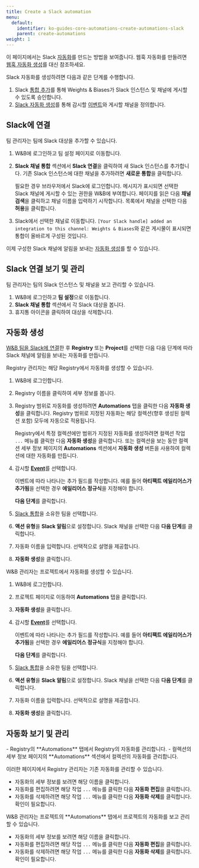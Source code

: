 ```yaml
---
title: Create a Slack automation
menu:
  default:
    identifier: ko-guides-core-automations-create-automations-slack
    parent: create-automations
weight: 1
---
```



<Info>
<EnterpriseCloudOnly/>
</Info>

이 페이지에서는 Slack [자동화](/ko/models/core/automations/)를 만드는 방법을 보여줍니다. 웹훅 자동화를 만들려면 [웹훅 자동화 생성](/ko/models/core/automations/create-automations/webhook)를 대신 참조하세요.

Slack 자동화를 생성하려면 다음과 같은 단계를 수행합니다.
1. Slack [통합 추가](#add-a-slack-channel)를 통해 Weights & Biases가 Slack 인스턴스 및 채널에 게시할 수 있도록 승인합니다.
1. [Slack 자동화 생성](#create-slack-automation)를 통해 감시할 [이벤트](/ko/models/core/automations/automation-events)와 게시할 채널을 정의합니다.

## Slack에 연결
팀 관리자는 팀에 Slack 대상을 추가할 수 있습니다.

1. W&B에 로그인하고 팀 설정 페이지로 이동합니다.
2. **Slack 채널 통합** 섹션에서 **Slack 연결**을 클릭하여 새 Slack 인스턴스를 추가합니다. 기존 Slack 인스턴스에 대한 채널을 추가하려면 **새로운 통합**을 클릭합니다.

    필요한 경우 브라우저에서 Slack에 로그인합니다. 메시지가 표시되면 선택한 Slack 채널에 게시할 수 있는 권한을 W&B에 부여합니다. 페이지를 읽은 다음 **채널 검색**을 클릭하고 채널 이름을 입력하기 시작합니다. 목록에서 채널을 선택한 다음 **허용**을 클릭합니다.

3. Slack에서 선택한 채널로 이동합니다. `[Your Slack handle] added an integration to this channel: Weights & Biases`와 같은 게시물이 표시되면 통합이 올바르게 구성된 것입니다.

이제 구성한 Slack 채널에 알림을 보내는 [자동화 생성](#create-a-slack-automation)를 할 수 있습니다.

## Slack 연결 보기 및 관리
팀 관리자는 팀의 Slack 인스턴스 및 채널을 보고 관리할 수 있습니다.

1. W&B에 로그인하고 **팀 설정**으로 이동합니다.
2. **Slack 채널 통합** 섹션에서 각 Slack 대상을 봅니다.
3. 휴지통 아이콘을 클릭하여 대상을 삭제합니다.

## 자동화 생성
[W&B 팀을 Slack에 연결](#connect-to-slack)한 후 **Registry** 또는 **Project**를 선택한 다음 다음 단계에 따라 Slack 채널에 알림을 보내는 자동화를 만듭니다.

<Tabs>
<Tab title="Registry">
Registry 관리자는 해당 Registry에서 자동화를 생성할 수 있습니다.

1. W&B에 로그인합니다.
2. Registry 이름을 클릭하여 세부 정보를 봅니다.
3. Registry 범위로 자동화를 생성하려면 **Automations** 탭을 클릭한 다음 **자동화 생성**을 클릭합니다. Registry 범위로 지정된 자동화는 해당 컬렉션(향후 생성된 컬렉션 포함) 모두에 자동으로 적용됩니다.

    Registry에서 특정 컬렉션에만 범위가 지정된 자동화를 생성하려면 컬렉션 작업 `...` 메뉴를 클릭한 다음 **자동화 생성**을 클릭합니다. 또는 컬렉션을 보는 동안 컬렉션 세부 정보 페이지의 **Automations** 섹션에서 **자동화 생성** 버튼을 사용하여 컬렉션에 대한 자동화를 만듭니다.
4. 감시할 [**Event**](/ko/models/core/automations/automation-events)를 선택합니다.

    이벤트에 따라 나타나는 추가 필드를 작성합니다. 예를 들어 **아티팩트 에일리어스가 추가됨**을 선택한 경우 **에일리어스 정규식**을 지정해야 합니다.
    
    **다음 단계**를 클릭합니다.
5. [Slack 통합](#add-a-slack-integration)을 소유한 팀을 선택합니다.
6. **액션 유형**을 **Slack 알림**으로 설정합니다. Slack 채널을 선택한 다음 **다음 단계**를 클릭합니다.
7. 자동화 이름을 입력합니다. 선택적으로 설명을 제공합니다.
8. **자동화 생성**을 클릭합니다.
</Tab>
<Tab title="Project">
W&B 관리자는 프로젝트에서 자동화를 생성할 수 있습니다.

1. W&B에 로그인합니다.
2. 프로젝트 페이지로 이동하여 **Automations** 탭을 클릭합니다.
3. **자동화 생성**을 클릭합니다.
4. 감시할 [**Event**](/ko/models/core/automations/automation-events)를 선택합니다.

    이벤트에 따라 나타나는 추가 필드를 작성합니다. 예를 들어 **아티팩트 에일리어스가 추가됨**을 선택한 경우 **에일리어스 정규식**을 지정해야 합니다.
    
    **다음 단계**를 클릭합니다.
5. [Slack 통합](#add-a-slack-integration)을 소유한 팀을 선택합니다.
6. **액션 유형**을 **Slack 알림**으로 설정합니다. Slack 채널을 선택한 다음 **다음 단계**를 클릭합니다.
7. 자동화 이름을 입력합니다. 선택적으로 설명을 제공합니다.
8. **자동화 생성**을 클릭합니다.
</Tab>
</Tabs>

## 자동화 보기 및 관리

<Tabs>
<Tab title="Registry">
- Registry의 **Automations** 탭에서 Registry의 자동화를 관리합니다.
- 컬렉션의 세부 정보 페이지의 **Automations** 섹션에서 컬렉션의 자동화를 관리합니다.

이러한 페이지에서 Registry 관리자는 기존 자동화를 관리할 수 있습니다.
- 자동화의 세부 정보를 보려면 해당 이름을 클릭합니다.
- 자동화를 편집하려면 해당 작업 `...` 메뉴를 클릭한 다음 **자동화 편집**을 클릭합니다.
- 자동화를 삭제하려면 해당 작업 `...` 메뉴를 클릭한 다음 **자동화 삭제**를 클릭합니다. 확인이 필요합니다.
</Tab>
<Tab title="Project">
W&B 관리자는 프로젝트의 **Automations** 탭에서 프로젝트의 자동화를 보고 관리할 수 있습니다.

- 자동화의 세부 정보를 보려면 해당 이름을 클릭합니다.
- 자동화를 편집하려면 해당 작업 `...` 메뉴를 클릭한 다음 **자동화 편집**을 클릭합니다.
- 자동화를 삭제하려면 해당 작업 `...` 메뉴를 클릭한 다음 **자동화 삭제**를 클릭합니다. 확인이 필요합니다.
</Tab>
</Tabs>
